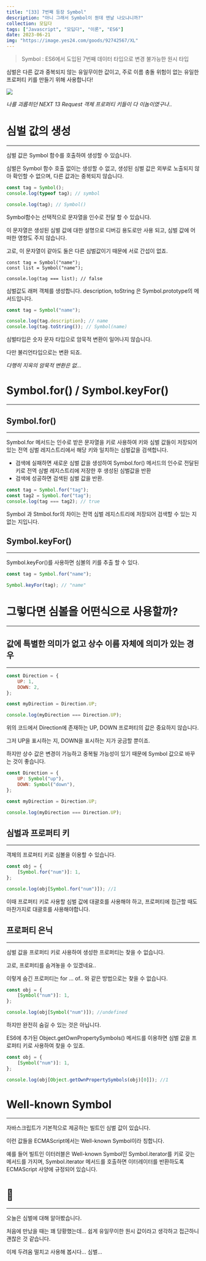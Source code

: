 ```yaml
---
title: "[33] 7번째 등장 Symbol"
description: "아니 그래서 Symbol이 뭔데 맨날 나오냐니까?"
collection: 모딥다
tags: ["Javascript", "모딥다", "이론", "ES6"]
date: 2023-06-21
img: "https://image.yes24.com/goods/92742567/XL"
---
```


> Symbol : ES6에서 도입된 7번째 데이터 타입으로 변경 불가능한 원시 타입

심벌은 다른 값과 중복되지 않는 유일무이한 값이고, 주로 이름 충돌 위험이 없는 유일한 프로퍼티 키를 만들기 위해 사용합니다!

![](https://velog.velcdn.com/images/ateals_12/post/52dad9dc-69f4-4df5-bd2a-a1d4095404f1/image.png)

_나를 괴롭히던 NEXT 13 Request 객체 프로퍼티 키들이 다 이놈이였구나.._

# 심벌 값의 생성

---

심벌 값은 Symbol 함수를 호출하여 생성할 수 있습니다.

심벌은 Symbol 함수 호출 없이는 생성할 수 없고, 생성된 심벌 값은 외부로 노출되지 않아 확인할 수 없으며, 다른 값과는 중복되지 않습니다.

```jsx
const tag = Symbol();
console.log(typeof tag); // symbol

console.log(tag); // Symbol()
```

Symbol함수는 선택적으로 문자열을 인수로 전달 할 수 있습니다.

이 문자열은 생성된 심벌 값에 대한 설명으로 디버깅 용도로만 사용 되고, 심벌 값에 어떠한 영향도 주지 않습니다.

고로, 이 문자열이 같아도 둘은 다른 심벌값이기 때문에 서로 간섭이 없죠.

```
const tag = Symbol("name");
const list = Symbol("name");

console.log(tag === list); // false
```

심벌값도 래퍼 객체를 생성합니다. description, toString 은 Symbol.prototype의 메서드입니다.

```jsx
const tag = Symbol("name");

console.log(tag.description); // name
console.log(tag.toString()); // Symbol(name)
```

심벌타입은 숫자 문자 타입으로 암묵적 변환이 일어나지 않습니다.

다만 불리언타입으로는 변환 되죠.

_다행히 지옥의 암묵적 변환은 없…_

# Symbol.for() / Symbol.keyFor()

---

## Symbol.for()

---

Symbol.for 메서드는 인수로 받은 문자열을 키로 사용하여 키와 심벌 값들이 저장되어 있는 전역 심벌 레지스트리에서 해당 키와 일치하는 심벌값을 검색합니다.

-   검색에 실패하면 새로운 심벌 값을 생성하여 Symbol.for() 메서드의 인수로 전달된 키로 전역 심벌 레지스트리에 저장한 후 생성된 심벌값을 반환
-   검색에 성공하면 검색된 심벌 값을 반환.

```jsx
const tag = Symbol.for("tag");
const tag2 = Symbol.for("tag");
console.log(tag === tag2); // true
```

Symbol 과 Stmbol.for의 차이는 전역 심벌 레지스트리에 저장되어 검색할 수 있는 지 없는 지입니다.

## Symbol.keyFor()

---

Symbol.keyFor()를 사용하면 심볼의 키를 추출 할 수 있다.

```jsx
const tag = Symbol.for("name");

Symbol.keyFor(tag); // "name"
```

# 그렇다면 심볼을 어떤식으로 사용할까?

---

## 값에 특별한 의미가 없고 상수 이름 자체에 의미가 있는 경우

---

```jsx
const Direction = {
    UP: 1,
    DOWN: 2,
};

const myDirection = Direction.UP;

console.log(myDirection === Direction.UP);
```

위의 코드에서 Direction에 존재하는 UP, DOWN 프로퍼티의 값은 중요하지 않습니다.

그저 UP을 표시하는 지, DOWN을 표시하는 지가 궁금할 뿐이죠.

하지만 상수 값은 변경이 가능하고 중복될 가능성이 있기 때문에 Symbol 값으로 바꾸는 것이 좋습니다.

```jsx
const Direction = {
    UP: Symbol("up"),
    DOWN: Symbol("down"),
};

const myDirection = Direction.UP;

console.log(myDirection === Direction.UP);
```

## 심벌과 프로퍼티 키

---

객체의 프로퍼티 키로 심볼을 이용할 수 있습니다.

```jsx
const obj = {
    [Symbol.for("num")]: 1,
};

console.log(obj[Symbol.for("num")]); //1
```

이때 프로퍼티 키로 사용할 심벌 값에 대괄호를 사용해야 하고, 프로퍼티에 접근할 때도 마찬가지로 대괄호를 사용해야합니다.

## 프로퍼티 은닉

---

심벌 값을 프로퍼티 키로 사용하여 생성한 프로퍼티는 찾을 수 없습니다.

고로, 프로퍼티를 숨겨놓을 수 있겠네요..

이렇게 숨긴 프로퍼티는 for … of.. 와 같은 방법으로는 찾을 수 없습니다.

```jsx
const obj = {
    [Symbol("num")]: 1,
};

console.log(obj[Symbol("num")]); //undefined
```

하지만 완전히 숨길 수 있는 것은 아닙니다.

ES6에 추가된 Object.getOwnPropertySymbols() 메서드를 이용하면 심벌 값을 프로퍼티 키로 사용하여 찾을 수 있죠.

```jsx
const obj = {
    [Symbol("num")]: 1,
};

console.log(obj[Object.getOwnPropertySymbols(obj)[0]]); //1
```

# Well-known Symbol

---

자바스크립트가 기본적으로 제공하는 빌트인 심벌 값이 있습니다.

이런 값들을 ECMAScript에서는 Well-known Symbol이라 칭합니다.

예를 들어 빌트인 이터러블은 Well-known Symbol인 Symbol.iterator를 키로 갖는 메서드를 가지며, Symbol.iterator 메서드를 호출하면 이터레이터를 반환하도록 ECMAScript 사양에 규정되어 있습니다.

# 🚪

---

오늘은 심벌에 대해 알아봤습니다.

처음에 만났을 때는 꽤 당황했는데… 쉽게 유일무이한 원시 값이라고 생각하고 접근하니 괜찮은 것 같습니다.

이제 두려움 떨치고 사용해 봅시다… 심벌…
